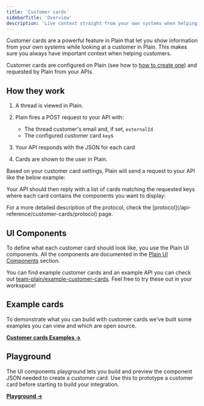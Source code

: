 ```yaml
---
title: 'Customer cards'
sidebarTitle: 'Overview'
description: 'Live context straight from your own systems when helping customers.'
---
```


Customer cards are a powerful feature in Plain that let you show information from your own systems while looking at a customer in Plain. This makes sure you always have important context when helping customers.

Customer cards are configured on Plain (see how to [how to create one](/api-reference/customer-cards/create-a-customer-card)) and requested by Plain from your APIs.

## How they work

1. A thread is viewed in Plain.
2. Plain fires a POST request to your API with:

   - The thread customer's email and, if set, `externalId`
   - The configured customer card `key`s

3. Your API responds with the JSON for each card
4. Cards are shown to the user in Plain.

Based on your customer card settings, Plain will send a request to your API like the below example:

<Snippet file="customer-cards/customer-cards-basic-request.mdx" />

Your API should then reply with a list of cards matching the requested keys where each card contains the components you want to display:

<Snippet file="customer-cards/customer-cards-basic-response.mdx" />

<Note>
  For a more detailed description of the protocol, check the
  [protocol](/api-reference/customer-cards/protocol) page.
</Note>

## UI Components

To define what each customer card should look like, you use the Plain UI components. All the components are documented in the [Plain UI Components](/api-reference/ui-components/) section.

You can find example customer cards and an example API you can check out [team-plain/example-customer-cards](https://github.com/team-plain/example-customer-cards). Feel free to try these out in your workspace!

## Example cards

To demonstrate what you can build with customer cards we've built some examples you can view and which are open source.

[**Customer cards Examples →**](https://github.com/team-plain/example-customer-cards)

## Playground

The UI components playground lets you build and preview the component JSON needed to create a customer card. Use this to prototype a customer card before starting to build your integration.

[**Playground →**](https://app.plain.com/developer/ui-components-playground/)
